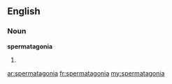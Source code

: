 ==English==

===Noun===
'''spermatagonia'''

# {{plural of|[[spermatagonium]]}}

[[ar:spermatagonia]]
[[fr:spermatagonia]]
[[my:spermatagonia]]